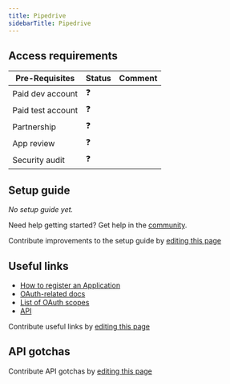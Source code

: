 ```yaml
---
title: Pipedrive
sidebarTitle: Pipedrive
---
```



<Overview />
<PreBuiltTooling />
<PreBuiltUseCases />

## Access requirements
| Pre-Requisites | Status | Comment|
| - | - | - |
| Paid dev account | ❓ |  |
| Paid test account | ❓ |  |
| Partnership | ❓ | |
| App review | ❓ |  |
| Security audit | ❓ | |


## Setup guide

_No setup guide yet._

<Tip>Need help getting started? Get help in the [community](https://nango.dev/slack).</Tip>

<Note>Contribute improvements to the setup guide by [editing this page](https://github.com/nangohq/nango/tree/master/docs-v2/integrations/all/pipedrive.mdx)</Note>


## Useful links

-   [How to register an Application](https://pipedrive.readme.io/docs/marketplace-oauth-api#steps-to-take-to-get-the-access_token)
-   [OAuth-related docs](https://pipedrive.readme.io/docs/marketplace-oauth-api)
-   [List of OAuth scopes](https://pipedrive.readme.io/docs/marketplace-scopes-and-permissions-explanations#list-of-scopes)
-   [API](https://pipedrive.readme.io/docs/core-api-concepts-about-pipedrive-api)

<Note>Contribute useful links by [editing this page](https://github.com/nangohq/nango/tree/master/docs-v2/integrations/all/pipedrive.mdx)</Note>

## API gotchas

<Note>Contribute API gotchas by [editing this page](https://github.com/nangohq/nango/tree/master/docs-v2/integrations/all/pipedrive.mdx)</Note>
